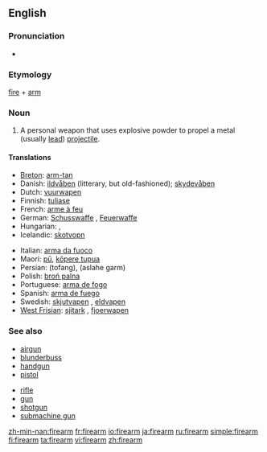 ==English==

===Pronunciation===
* {{audio|en-us-firearm.ogg|Audio (US)}}

===Etymology===
[[fire]] + [[arm]]

===Noun===
{{wikipedia}}
{{en-noun}}

# A personal weapon that uses explosive powder to propel a metal (usually [[lead]]) [[projectile]].

====Translations====
{{trans-top|personal weapon}}
* [[Breton]]: [[arm-tan]] {{m}}
* Danish: [[ildvåben]] {{n}} (litterary, but old-fashioned); [[skydevåben]] {{n}}
* Dutch: [[vuurwapen]] {{n}}
* Finnish: [[tuliase]]
* French: [[arme à feu]] {{f}}
* German: [[Schusswaffe]] {{f}}, [[Feuerwaffe]] {{f}}
* Hungarian: {{t|hu|tűzfegyver}}, {{t|hu|lőfegyver}}
* Icelandic: [[skotvopn]] {{n}}
{{trans-mid}}
* Italian: [[arma da fuoco]] {{f}}
* Maori: [[pū]], [[kōpere tupua]]
* Persian: {{fa-Arab|[[تفنگ]]}} (tofang), {{fa-Arab|[[اسلحه گرم]]}} (aslahe garm)
* Polish: [[broń palna]] {{f}}
* Portuguese: [[arma de fogo]] {{f}}
* Spanish: [[arma de fuego]] {{f}}
* Swedish: [[skjutvapen]] {{n}}, [[eldvapen]] {{n}}
* [[West Frisian]]: [[sjitark]] {{n}}, [[fjoerwapen]] {{n}}
{{trans-bottom}}

===See also===
{{top2}}
* [[airgun]]
* [[blunderbuss]]
* [[handgun]]
* [[pistol]]
{{mid2}}
* [[rifle]]
* [[gun]]
* [[shotgun]]
* [[submachine gun]]
{{bottom}}

[[zh-min-nan:firearm]]
[[fr:firearm]]
[[io:firearm]]
[[ja:firearm]]
[[ru:firearm]]
[[simple:firearm]]
[[fi:firearm]]
[[ta:firearm]]
[[vi:firearm]]
[[zh:firearm]]